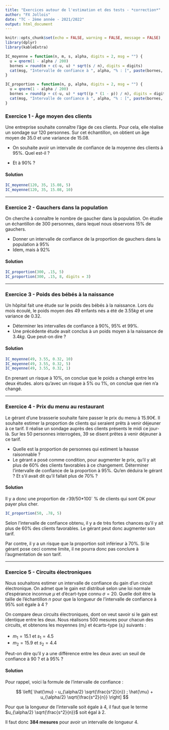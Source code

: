 ```yaml
---
title: "Exercices autour de l'estimation et des tests - *correction*"
author: "FX Jollois"
date: "TC - 2ème année - 2021/2022"
output: html_document
---
```


```r
knitr::opts_chunk$set(echo = FALSE, warning = FALSE, message = FALSE)
library(dplyr)
library(kableExtra)

IC_moyenne = function(n, m, s, alpha, digits = 2, msg = "") {
  u = qnorm(1 - alpha / 200)
  bornes = round(m + c(-u, u) * sqrt(s / n), digits = digits)
  cat(msg, "Intervalle de confiance à ", alpha, "% : [", paste(bornes, collapse = "; "), "]\n", sep = "")
}

IC_proportion = function(n, p, alpha, digits = 2, msg = "") {
  u = qnorm(1 - alpha / 200)
  bornes = round(p + c(-u, u) * sqrt((p * (1 - p)) / n), digits = digits)
  cat(msg, "Intervalle de confiance à ", alpha, "% : [", paste(bornes, collapse = "; "), "]\n", sep = "")
}
```

### Exercice 1 - Âge moyen des clients

Une entreprise souhaite connaître l'âge de ces clients. Pour cela, elle réalise un sondage sur $120$ personnes. Sur cet échantillon, on obtient un âge moyen de $35.0$ et une variance de $15.08$.

- On souhaite avoir un intervalle de confiance de la moyenne des clients à $95\%$. Quel est-il ?

- Et à $90\%$ ?

#### Solution

```r
IC_moyenne(120, 35, 15.08, 5)
IC_moyenne(120, 35, 15.08, 10)
```

<hr>

### Exercice 2 - Gauchers dans la population

On cherche à connaître le nombre de gaucher dans la population. On étudie un échantillon de $300$ personnes, dans lequel nous observons $15\%$ de gauchers.

- Donner un intervalle de confiance de la proportion de gauchers dans la population à $95\%$
- Idem, mais à $92\%$

#### Solution

```r
IC_proportion(300, .15, 5)
IC_proportion(300, .15, 8, digits = 3)
```

<hr>

### Exercice 3 - Poids des bébés à la naissance

Un hôpital fait une étude sur le poids des bébés à la naissance. Lors du mois écoulé, le poids moyen des $49$ enfants nés a été de $3.55 kg$ et une variance de $0.32$.

- Déterminer les intervalles de confiance à $90\%$, $95\%$ et $99\%$.
- Une précédente étude avait conclus à un poids moyen à la naissance de $3.4 kg$. Que peut-on dire ?

#### Solution

```r
IC_moyenne(49, 3.55, 0.32, 10)
IC_moyenne(49, 3.55, 0.32, 5)
IC_moyenne(49, 3.55, 0.32, 1)
```

En prenant un risque à 10%, on conclue que le poids a changé entre les deux études. alors qu'avec un risque à 5% ou 1%, on conclue que rien n'a changé.

<hr>

### Exercice 4 - Prix du menu au restaurant

Le gérant d'une brasserie souhaite faire passer le prix du menu à $15.90€$. Il souhaite estimer la proportion de clients qui seraient prêts à venir déjeuner à ce tarif. Il réalise un sondage auprès des clients présents le midi ce jour-là. Sur les $50$ personnes interrogées, $39$ se disent prêtes à venir déjeuner à ce tarif.

- Quelle est la proportion de personnes qui estiment la hausse raisonnable ?
- Le gérant a posé comme condition, pour augmenter le prix, qu'il y ait plus de $60\%$ des clients favorables à ce changement. Déterminer l'intervalle de confiance de la proportion à $95\%$. Qu'en déduira le gérant ? Et s'il avait dit qu'il fallait plus de $70\%$ ?

#### Solution

Il y a donc une proportion de `r `39/50*100` % de clients qui sont OK pour payer plus cher.

```r
IC_proportion(50, .78, 5)
```

Selon l'intervalle de confiance obtenu, il y a de très fortes chances qu'il y ait plus de $60\%$ des clients favorables. Le gérant peut donc augmenter son tarif.

Par contre, il y a un risque que la proportion soit inférieur à $70\%$. Si le gérant pose ceci comme limite, il ne pourra donc pas conclure à l'augmentation de son tarif.


<hr>

### Exercice 5 - Circuits électroniques

Nous souhaitons estimer un intervalle de confiance du gain d'un circuit électronique. On admet que le gain est distribué selon une loi normale d'espérance inconnue $\mu$ et d'écart-type connu $\sigma=20$. Quelle doit être la taille de l'échantillon $n$ pour que la longueur de l'intervalle de confiance à $95\%$  soit égale à 4 ?

On compare deux circuits électroniques, dont on veut savoir si le gain est identique entre les deux. Nous réalisons 500 mesures pour chacun des circuits, et obtenons les moyennes ($m_i$) et écarts-type ($s_i$) suivants :

- $m_1 = 15.1$ et $s_1 = 4.5$
- $m_2 = 15.9$ et $s_2 = 4.4$

Peut-on dire qu'il y a une différence entre les deux avec un seuil de confiance à $90%$ ? et à $95\%$ ?

#### Solution

Pour rappel, voici la formule de l'intervalle de confiance :

$$
  \left[
    \hat{\mu} - u_{\alpha/2} \sqrt{\frac{s^2}{n}} ;
    \hat{\mu} + u_{\alpha/2} \sqrt{\frac{s^2}{n}}
  \right]
$$

Pour que la longueur de l'intervalle soit égale à 4, il faut que le terme $u_{\alpha/2} \sqrt{\frac{s^2}{n}}$ soit égal à 2.

\begin{align*} 
u_{\alpha/2} \sqrt{\frac{s^2}{n}} &= 2 \\
\sqrt{\frac{s^2}{n}} &= \frac{2}{u_{\alpha/2}} \\
\frac{s^2}{n} &= \left( \frac{2}{u_{\alpha/2}} \right )^2 \\
\frac{s^2}{n} &= \frac{4}{(u_{\alpha/2})^2}\\
\frac{n}{s^2} &= \frac{(u_{\alpha/2})^2}{4}\\
n &= \frac{s^2 (u_{\alpha/2})^2}{4}\\
n &= \frac{20^2 * 1.96^2}{4}\\
n &= \sim 384
\end{align*}

Il faut donc **384 mesures** pour avoir un intervalle de longueur 4.

